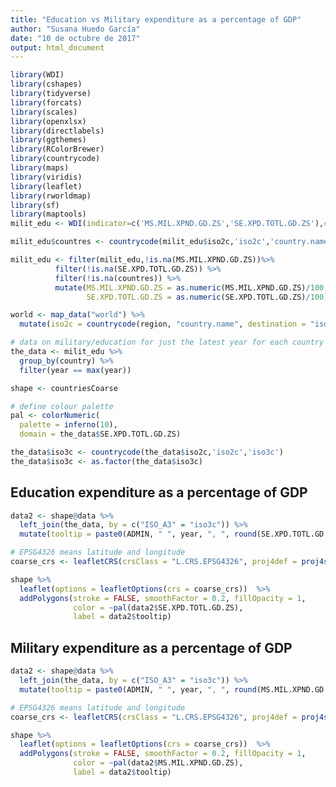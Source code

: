 ---
title: "Education vs Military expenditure as a percentage of GDP"
author: "Susana Huedo García"
date: "10 de octubre de 2017"
output: html_document
---

```{r, echo=FALSE, warning=FALSE,message=FALSE}
library(WDI)
library(cshapes)
library(tidyverse)
library(forcats)
library(scales)
library(openxlsx)
library(directlabels)
library(ggthemes)
library(RColorBrewer)
library(countrycode)
library(maps)
library(viridis)
library(leaflet)
library(rworldmap)
library(sf)
library(maptools)
milit_edu <- WDI(indicator=c('MS.MIL.XPND.GD.ZS','SE.XPD.TOTL.GD.ZS'),country="all", start=1960, end=2017)

milit_edu$countres <- countrycode(milit_edu$iso2c,'iso2c','country.name.es')

milit_edu <- filter(milit_edu,!is.na(MS.MIL.XPND.GD.ZS))%>%
          filter(!is.na(SE.XPD.TOTL.GD.ZS)) %>%
          filter(!is.na(countres)) %>%
          mutate(MS.MIL.XPND.GD.ZS = as.numeric(MS.MIL.XPND.GD.ZS)/100,
                 SE.XPD.TOTL.GD.ZS = as.numeric(SE.XPD.TOTL.GD.ZS)/100)

world <- map_data("world") %>%
  mutate(iso2c = countrycode(region, "country.name", destination = "iso2c"))

# data on military/education for just the latest year for each country
the_data <- milit_edu %>%
  group_by(country) %>%
  filter(year == max(year))

shape <- countriesCoarse

# define colour palette
pal <- colorNumeric(
  palette = inferno(10),
  domain = the_data$SE.XPD.TOTL.GD.ZS)

the_data$iso3c <- countrycode(the_data$iso2c,'iso2c','iso3c')
the_data$iso3c <- as.factor(the_data$iso3c)
```

## Education expenditure as a percentage of GDP

```{r, echo=FALSE, warning=FALSE,message=FALSE}
data2 <- shape@data %>%
  left_join(the_data, by = c("ISO_A3" = "iso3c")) %>%
  mutate(tooltip = paste0(ADMIN, " ", year, ", ", round(SE.XPD.TOTL.GD.ZS * 100, 1), "%"))

# EPSG4326 means latitude and longitude
coarse_crs <- leafletCRS(crsClass = "L.CRS.EPSG4326", proj4def = proj4string(countriesCoarse))

shape %>%
  leaflet(options = leafletOptions(crs = coarse_crs))  %>%
  addPolygons(stroke = FALSE, smoothFactor = 0.2, fillOpacity = 1, 
              color = ~pal(data2$SE.XPD.TOTL.GD.ZS),
              label = data2$tooltip) 
```

## Military expenditure as a percentage of GDP

```{r, echo=FALSE, warning=FALSE,message=FALSE}
data2 <- shape@data %>%
  left_join(the_data, by = c("ISO_A3" = "iso3c")) %>%
  mutate(tooltip = paste0(ADMIN, " ", year, ", ", round(MS.MIL.XPND.GD.ZS * 100, 1), "%"))

# EPSG4326 means latitude and longitude
coarse_crs <- leafletCRS(crsClass = "L.CRS.EPSG4326", proj4def = proj4string(countriesCoarse))

shape %>%
  leaflet(options = leafletOptions(crs = coarse_crs))  %>%
  addPolygons(stroke = FALSE, smoothFactor = 0.2, fillOpacity = 1, 
              color = ~pal(data2$MS.MIL.XPND.GD.ZS),
              label = data2$tooltip) 


```